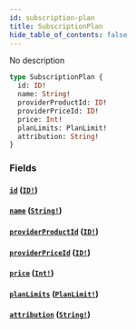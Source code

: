 ```yaml
---
id: subscription-plan
title: SubscriptionPlan
hide_table_of_contents: false
---
```



No description

```graphql
type SubscriptionPlan {
  id: ID!
  name: String!
  providerProductId: ID!
  providerPriceId: ID!
  price: Int!
  planLimits: PlanLimit!
  attribution: String!
}
```


### Fields

#### [`id`](#) ([`ID!`](/swapi/scalars/id))




#### [`name`](#) ([`String!`](/swapi/scalars/string))




#### [`providerProductId`](#) ([`ID!`](/swapi/scalars/id))




#### [`providerPriceId`](#) ([`ID!`](/swapi/scalars/id))




#### [`price`](#) ([`Int!`](/swapi/scalars/int))




#### [`planLimits`](#) ([`PlanLimit!`](/swapi/objects/plan-limit))




#### [`attribution`](#) ([`String!`](/swapi/scalars/string))






